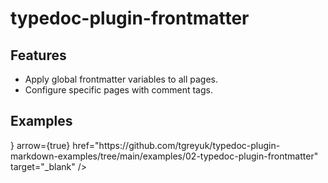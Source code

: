 
# typedoc-plugin-frontmatter

<PackageDescription pjson={pjson} />

## Features

- Apply global frontmatter variables to all pages.
- Configure specific pages with comment tags.

## Examples

<Cards num={2}>
  <Cards.Card
    title="View on Github"
    icon={
      <Image src="/github-logo.png" alt="Github" width={24} height={24}></Image>
    }
    arrow={true}
    href="https://github.com/tgreyuk/typedoc-plugin-markdown-examples/tree/main/examples/02-typedoc-plugin-frontmatter"
    target="_blank"
  />
</Cards>
